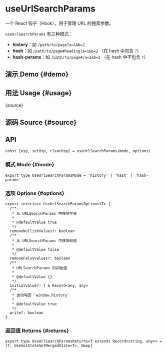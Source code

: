 # useUrlSearchParams


<HooksType category="Browser" />

一个 React 钩子（Hook），用于管理 URL 的搜索参数。

`useUrlSearchParams` 有三种模式：

- **history**：如 `/path/to/page?a=1&b=2`
- **hash**：如 `/path/to/page#heading?a=1&b=2` （在 hash 中包含 `?`）
- **hash-params**：如 `/path/to/page#/a=1&b=2` （在 hash 中不包含 `?`）

## 演示 Demo \{#demo}


<App />

## 用法 Usage \{#usage}


<RawCode>{source}</RawCode>

## 源码 Source \{#source}


<Source />

## API

```tsx
const [usp, setUsp, clearUsp] = useUrlSearchParams(mode, options)
```

### 模式 Mode \{#mode}

```tsx
export type UseUrlSearchParamsMode = 'history' | 'hash' | 'hash-params'
```

### 选项 Options \{#options}

```tsx
export interface UseUrlSearchParamsOptions<T> {
  /**
   * 从 URLSearchParams 中移除空值
   *
   * @defaultValue true
   */
  removeNullishValues?: boolean
  /**
   * 从 URLSearchParams 中移除假值
   *
   * @defaultValue false
   */
  removeFalsyValues?: boolean
  /**
   * URLSearchParams 的初始值
   *
   * @defaultValue {}
   */
  initialValue?: T & Record<any, any>
  /**
   * 自动写回 `window.history`
   *
   * @defaultValue true
   */
  write?: boolean
}
```

### 返回值 Returns \{#returns}

```tsx
export type UseUrlSearchParamsReturns<T extends Record<string, any>> = [T, UseSetStateSetMergedState<T>, Noop]
```
